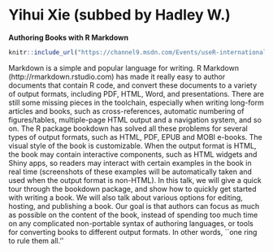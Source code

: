 # Yihui Xie (subbed by Hadley W.)


**Authoring Books with R Markdown**
```r

knitr::include_url("https://channel9.msdn.com/Events/useR-international-R-User-conference/useR2016/Authoring-Books-with-R-Markdown/player")  
```

Markdown is a simple and popular language for writing. R Markdown (http://rmarkdown.rstudio.com) has made it really easy to author documents that contain R code, and convert these documents to a variety of output formats, including PDF, HTML, Word, and presentations. There are still some missing pieces in the toolchain, especially when writing long-form articles and books, such as cross-references, automatic numbering of figures/tables, multiple-page HTML output and a navigation system, and so on. The R package bookdown has solved all these problems for several types of output formats, such as HTML, PDF, EPUB and MOBI e-books. The visual style of the book is customizable. When the output format is HTML, the book may contain interactive components, such as HTML widgets and Shiny apps, so readers may interact with certain examples in the book in real time (screenshots of these examples will be automatically taken and used when the output format is non-HTML). In this talk, we will give a quick tour through the bookdown package, and show how to quickly get started with writing a book. We will also talk about various options for editing, hosting, and publishing a book. Our goal is that authors can focus as much as possible on the content of the book, instead of spending too much time on any complicated non-portable syntax of authoring languages, or tools for converting books to different output formats. In other words, ``one ring to rule them all.''
